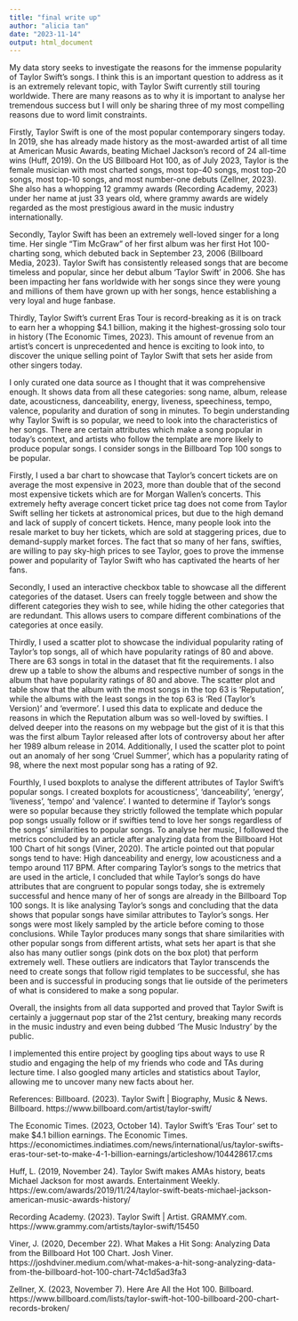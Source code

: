 ```yaml
---
title: "final write up"
author: "alicia tan"
date: "2023-11-14"
output: html_document
---
```


My data story seeks to investigate the reasons for the immense popularity of Taylor Swift's songs. I think this is an important question to address as it is an extremely relevant topic, with Taylor Swift currently still touring worldwide. There are many reasons as to why it is important to analyse her tremendous success but I will only be sharing three of my most compelling reasons due to word limit constraints. 

Firstly, Taylor Swift is one of the most popular contemporary singers today. In 2019, she has already made history as the most-awarded artist of all time at American Music Awards, beating Michael Jackson's record of 24 all-time wins (Huff, 2019). On the US Billboard Hot 100, as of July 2023, Taylor is the female musician with most charted songs, most top-40 songs, most top-20 songs, most top-10 songs, and most number-one debuts (Zellner, 2023). She also has a whopping 12 grammy awards (Recording Academy, 2023) under her name at just 33 years old, where grammy awards are widely regarded as the most prestigious award in the music industry internationally. 

Secondly, Taylor Swift has been an extremely well-loved singer for a long time. Her single "Tim McGraw" of her first album was her first Hot 100-charting song, which debuted back in September 23, 2006 (Billboard Media, 2023). Taylor Swift has consistently released songs that are become timeless and popular, since her debut album 'Taylor Swift' in 2006. She has been impacting her fans worldwide with her songs since they were young and millions of them have grown up with her songs, hence establishing a very loyal and huge fanbase. 

Thirdly, Taylor Swift's current Eras Tour is record-breaking as it is on track to earn her a whopping $4.1 billion, making it the highest-grossing solo tour in history (The Economic Times, 2023). This amount of revenue from an artist's concert is unprecedented and hence is exciting to look into, to discover the unique selling point of Taylor Swift that sets her aside from other singers today.

I only curated one data source as I thought that it was comprehensive enough. It shows data from all these categories: song name, album, release date, acousticness, danceability, energy, liveness, speechiness, tempo, valence, popularity and duration of song in minutes. To begin understanding why Taylor Swift is so popular, we need to look into the characteristics of her songs. There are certain attributes which make a song popular in today’s context, and artists who follow the template are more likely to produce popular songs. I consider songs in the Billboard Top 100 songs to be popular.  

Firstly, I used a bar chart to showcase that Taylor’s concert tickets are on average the most expensive in 2023, more than double that of the second most expensive tickets which are for Morgan Wallen’s concerts. This extremely hefty average concert ticket price tag does not come from Taylor Swift selling her tickets at astronomical prices, but due to the high demand and lack of supply of concert tickets. Hence, many people look into the resale market to buy her tickets, which are sold at staggering prices, due to demand-supply market forces. The fact that so many of her fans, swifties, are willing to pay sky-high prices to see Taylor, goes to prove the immense power and popularity of Taylor Swift who has captivated the hearts of her fans.

Secondly, I used an interactive checkbox table to showcase all the different categories of the dataset. Users can freely toggle between and show the different categories they wish to see, while hiding the other categories that are redundant. This allows users to compare different combinations of the categories at once easily.

Thirdly, I used a scatter plot to showcase the individual popularity rating of Taylor's top songs, all of which have popularity ratings of 80 and above. There are 63 songs in total in the dataset that fit the requirements. I also drew up a table to show the albums and respective number of songs in the album that have popularity ratings of 80 and above. The scatter plot and table show that the album with the most songs in the top 63 is ‘Reputation’, while the albums with the least songs in the top 63 is ‘Red (Taylor’s Version)’ and ‘evermore’. I used this data to explicate and deduce the reasons in which the Reputation album was so well-loved by swifties. I delved deeper into the reasons on my webpage but the gist of it is that this was the first album Taylor released after lots of controversy about her after her 1989 album release in 2014. Additionally, I used the scatter plot to point out an anomaly of her song ‘Cruel Summer’, which has a popularity rating of 98, where the next most popular song has a rating of 92. 

Fourthly, I used boxplots to analyse the different attributes of Taylor Swift's popular songs. I created boxplots for acousticness', 'danceability', 'energy', 'liveness', 'tempo' and 'valence'. I wanted to determine if Taylor’s songs were so popular because they strictly followed the template which popular pop songs usually follow or if swifties tend to love her songs regardless of the songs’ similarities to popular songs. To analyse her music, I followed the metrics concluded by an article after analyzing data from the Billboard Hot 100 Chart of hit songs (Viner, 2020). The article pointed out that popular songs tend to have: High danceability and energy, low acousticness and a tempo around 117 BPM. After comparing Taylor’s songs to the metrics that are used in the article, I concluded that while Taylor’s songs do have attributes that are congruent to popular songs today, she is extremely successful and hence many of her of songs are already in the Billboard Top 100 songs. It is like analysing Taylor's songs and concluding that the data shows that popular songs have similar attributes to Taylor's songs. Her songs were most likely sampled by the article before coming to those conclusions. While Taylor produces many songs that share similarities with other popular songs from different artists, what sets her apart is that she also has many outlier songs (pink dots on the box plot) that perform extremely well. These outliers are indicators that Taylor transcends the need to create songs that follow rigid templates to be successful, she has been and is successful in producing songs that lie outside of the perimeters of what is considered to make a song popular.

Overall, the insights from all data supported and proved that Taylor Swift is certainly a juggernaut pop star of the 21st century, breaking many records in the music industry and even being dubbed ‘The Music Industry’ by the public.

I implemented this entire project by googling tips about ways to use R studio and engaging the help of my friends who code and TAs during lecture time. I also googled many articles and statistics about Taylor, allowing me to uncover many new facts about her. 

References:
Billboard. (2023). Taylor Swift | Biography, Music & News. Billboard. https://www.billboard.com/artist/taylor-swift/

The Economic Times. (2023, October 14). Taylor Swift's 'Eras Tour' set to make $4.1 billion earnings. The Economic Times. https://economictimes.indiatimes.com/news/international/us/taylor-swifts-eras-tour-set-to-make-4-1-billion-earnings/articleshow/104428617.cms

Huff, L. (2019, November 24). Taylor Swift makes AMAs history, beats Michael Jackson for most awards. Entertainment Weekly. https://ew.com/awards/2019/11/24/taylor-swift-beats-michael-jackson-american-music-awards-history/

Recording Academy. (2023). Taylor Swift | Artist. GRAMMY.com. https://www.grammy.com/artists/taylor-swift/15450

Viner, J. (2020, December 22). What Makes a Hit Song: Analyzing Data from the Billboard Hot 100 Chart. Josh Viner. https://joshdviner.medium.com/what-makes-a-hit-song-analyzing-data-from-the-billboard-hot-100-chart-74c1d5ad3fa3

Zellner, X. (2023, November 7). Here Are All the Hot 100. Billboard. https://www.billboard.com/lists/taylor-swift-hot-100-billboard-200-chart-records-broken/
  